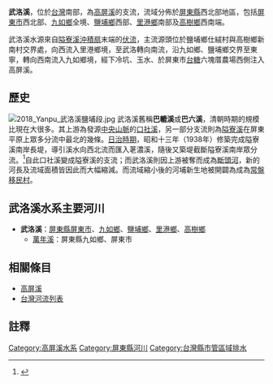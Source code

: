 {{Infobox River
  | river_name      = 武洛溪
  | other_name      = 
  | image_name      = 
  | image_size      = 
  | caption         = 
  | origin          = [[仕絨村|仕絨村]]、[[新南村|新南村]]交界
  | mouth           = 功勞埔
  | progression     = [[高屏溪|高屏溪]]
  | basin_countries = 
  | location        = [[屏東縣|屏東縣]]
  | length          =  
  | elevation       =  
  | mouth_elevation = 
  | discharge       = 
  | watershed       =  
}}
'''武洛溪'''，位於[[台灣|台灣]]南部，為[[高屏溪|高屏溪]]的支流，流域分佈於[[屏東縣|屏東縣]]西北部地區，包括[[屏東市|屏東市]]西北部、[[九如鄉|九如鄉]]全境、[[鹽埔鄉|鹽埔鄉]]西部、[[里港鄉|里港鄉]]南部及[[高樹鄉|高樹鄉]]西南端。

武洛溪水源來自[[隘寮溪|隘寮溪]][[沖積扇|沖積扇]]末端的[[伏流|伏流]]，主流源頭位於鹽埔鄉仕絨村與高樹鄉新南村交界處，向西流入里港鄉境，至武洛轉向南流，沿九如鄉、鹽埔鄉交界至東寧，轉向西南流入九如鄉境，經下冷坑、玉水、於屏東市[[台糖|台糖]]六塊厝農場西側注入高屏溪。

==歷史==
[[File:2018_Yanpu_武洛溪鹽埔段.jpg|thumb]]
武洛溪舊稱'''巴轆溪'''或'''巴六溪'''，清朝時期的規模比現在大很多。其上游為發源[[中央山脈|中央山脈]]的[[口社溪|口社溪]]，另一部分支流則為[[隘寮溪|隘寮溪]]在屏東平原上眾多分流中最北的幾條。[[台灣日治時期|日治時期]]，昭和十三年（1938年）修築完成隘寮溪南岸長堤，導引溪水向西北流而匯入荖濃溪，隨後又築堤截斷隘寮溪南岸眾分流。<ref>{{cite web|url=http://gisapsrv01.cpami.gov.tw/cpis/cprpts/pingtung/total/total.htm|title=屏東縣總體發展計畫 地形與地質|work=縣市綜合發展計畫資訊系統|publisher=營建署|accessdate=2008-02-21|language=zh-tw|year=1992|deadurl=yes|archiveurl=https://web.archive.org/web/20080330201221/http://gisapsrv01.cpami.gov.tw/CPIS/cprpts/pingtung/total/total.htm|archivedate=2008-03-30}}</ref>自此口社溪變成隘寮溪的支流；而武洛溪則因上游被奪而成為[[斷頭河|斷頭河]]，新的河長及流域面積皆因此而大幅縮減。而流域縮小後的河埔新生地被開闢為成為[[常盤移民村|常盤移民村]]。

==武洛溪水系主要河川==
*'''武洛溪'''：[[屏東縣|屏東縣]][[屏東市|屏東市]]、[[九如鄉|九如鄉]]、[[鹽埔鄉|鹽埔鄉]]、[[里港鄉|里港鄉]]、[[高樹鄉|高樹鄉]]
**[[萬年溪|萬年溪]]：屏東縣九如鄉、屏東市

==相關條目==
*[[高屏溪|高屏溪]]
*[[台灣河流列表|台灣河流列表]]

==註釋==
<div class="references-small">
<references />
</div>

{{高屏溪}}
{{台灣河流}}

[[Category:高屏溪水系|Category:高屏溪水系]]
[[Category:屏東縣河川|Category:屏東縣河川]]
[[Category:台灣縣市管區域排水|Category:台灣縣市管區域排水]]